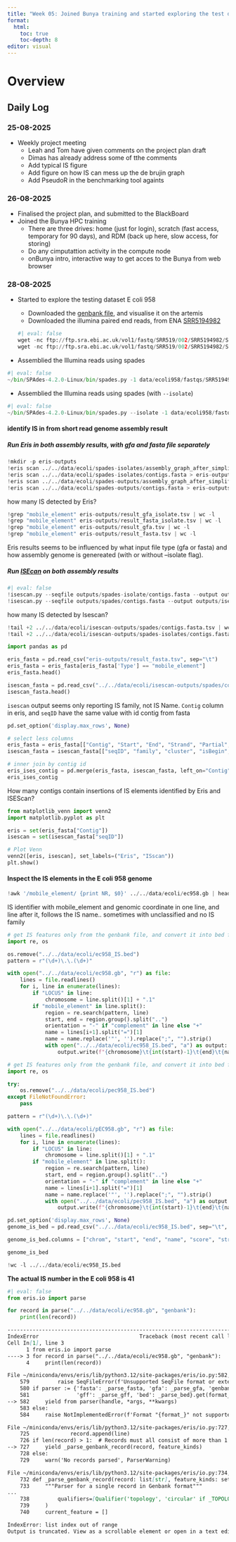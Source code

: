 ```yaml
---
title: "Week 05: Joined Bunya training and started exploring the test dataset E coli 958"
format:
  html: 
    toc: true
    toc-depth: 8
editor: visual
---
```


# Overview

## Daily Log

### 25-08-2025

-   Weekly project meeting
    -   Leah and Tom have given comments on the project plan draft
    -   Dimas has already address some of tthe comments
    -   Add typical IS figure
    -   Add figure on how IS can mess up the de brujin graph
    -   Add PseudoR in the benchmarking tool againts

### 26-08-2025

-   Finalised the project plan, and submitted to the BlackBoard
-   Joined the Bunya HPC training
    -   There are three drives: home (just for login), scratch (fast access, temporary for 90 days), and RDM (back up here, slow access, for storing)
    -   Do any cimputattion activity in the compute node
    -   onBunya intro, interactive way to get acces to the Bunya from web browser

### 28-08-2025

-   Started to explore the testing dataset E coli 958

    -   Downloaded the [genbank file](https://www.ncbi.nlm.nih.gov/nuccore/HG941718.1/), and visualise it on the artemis
    -   Downloaded the illumina paired end reads, from ENA [SRR5194982](https://www.ebi.ac.uk/ena/browser/view/SRR5194982)

    ```python
    #| eval: false
    wget -nc ftp://ftp.sra.ebi.ac.uk/vol1/fastq/SRR519/002/SRR5194982/SRR5194982_1.fastq.gz
    wget -nc ftp://ftp.sra.ebi.ac.uk/vol1/fastq/SRR519/002/SRR5194982/SRR5194982_2.fastq.gz
    ```

-   Assemblied the Illumina reads using spades

```python
#| eval: false
~/bin/SPAdes-4.2.0-Linux/bin/spades.py -1 data/ecoli958/fastqs/SRR5194982_1.fastq.gz -2 data/ecoli958/fastqs/SRR5194982_2.fastq.gz --threads 8 --memory 32 -o outputs/spades/
```

-   Assemblied the Illumina reads using spades (with `--isolate`)

```python
#| eval: false
~/bin/SPAdes-4.2.0-Linux/bin/spades.py --isolate -1 data/ecoli958/fastqs/SRR5194982_1.fastq.gz -2 data/ecoli958/fastqs/SRR5194982_2.fastq.gz --threads 8 --memory 32 -o outputs/spades-isolates
```

#### identify IS in from short read genome assembly result

##### Run Eris in both assembly results, with gfa and fasta file separately

```python
!mkdir -p eris-outputs
!eris scan ../../data/ecoli/spades-isolates/assembly_graph_after_simplification.gfa > eris-outputs/result_gfa_isolate.tsv
!eris scan ../../data/ecoli/spades-isolates/contigs.fasta > eris-outputs/result_fasta_isolate.tsv
!eris scan ../../data/ecoli/spades-outputs/assembly_graph_after_simplification.gfa > eris-outputs/result_gfa.tsv
!eris scan ../../data/ecoli/spades-outputs/contigs.fasta > eris-outputs/result_fasta.tsv
```

how many IS detected by Eris?

```python
!grep "mobile_element" eris-outputs/result_gfa_isolate.tsv | wc -l
!grep "mobile_element" eris-outputs/result_fasta_isolate.tsv | wc -l
!grep "mobile_element" eris-outputs/result_gfa.tsv | wc -l
!grep "mobile_element" eris-outputs/result_fasta.tsv | wc -l
```

Eris results seems to be influenced by what input file type (gfa or fasta) and how assembly genome is genereated (with or without --isolate flag).

##### Run [ISEcan](https://github.com/xiezhq/ISEScan?tab=readme-ov-file#Usage) on both assembly results

```python
#| eval: false
!isescan.py --seqfile outputs/spades-isolate/contigs.fasta --output outputs/isescan/ --nthread 2
!isescan.py --seqfile outputs/spades/contigs.fasta --output outputs/isescan/ --nthread 2
```

how many IS detected by Isescan?

```python
!tail +2 ../../data/ecoli/isescan-outputs/spades/contigs.fasta.tsv | wc -l
!tail +2 ../../data/ecoli/isescan-outputs/spades-isolates/contigs.fasta.tsv | wc -l
```

```python
import pandas as pd

eris_fasta = pd.read_csv("eris-outputs/result_fasta.tsv", sep="\t")
eris_fasta = eris_fasta[eris_fasta['Type'] == "mobile_element"]
eris_fasta.head()
```

```python
isescan_fasta = pd.read_csv("../../data/ecoli/isescan-outputs/spades/contigs.fasta.tsv", sep="\t")
isescan_fasta.head()
```

`isescan` output seems only reporting IS family, not IS Name. `Contig` column in eris, and `seqID` have the same value with id contig from fasta

```python
pd.set_option('display.max_rows', None)

# select less columns
eris_fasta = eris_fasta[["Contig", "Start", "End", "Strand", "Partial","Percent_identity", "Percent_coverage", "Name", "Family", "Group"]]
isescan_fasta = isescan_fasta[["seqID", "family", "cluster", "isBegin", "isEnd", "isLen"]]

# inner join by contig id
eris_ises_contig = pd.merge(eris_fasta, isescan_fasta, left_on="Contig", right_on="seqID", how="inner")
eris_ises_contig
```

How many contigs contain insertions of IS elements identified by Eris and ISEScan?

```python
from matplotlib_venn import venn2
import matplotlib.pyplot as plt

eris = set(eris_fasta["Contig"])
isescan = set(isescan_fasta["seqID"])

# Plot Venn
venn2([eris, isescan], set_labels=("Eris", "ISscan"))
plt.show()
```

#### Inspect the IS elements in the E coli 958 genome

```python
!awk '/mobile_element/ {print NR, $0}' ../../data/ecoli/ec958.gb | head -n 10
```

IS identifier with mobile_element and genomic coordinate in one line, and line after it, follows the IS name.. sometimes with unclassified and no IS family

```python
# get IS features only from the genbank file, and convert it into bed file
import re, os

os.remove("../../data/ecoli/ec958_IS.bed")
pattern = r"(\d+)\.\.(\d+)"

with open("../../data/ecoli/ec958.gb", "r") as file:
    lines = file.readlines()
    for i, line in enumerate(lines):
        if "LOCUS" in line:
            chromosome = line.split()[1] + ".1"
        if "mobile_element" in line.split():
            region = re.search(pattern, line)
            start, end = region.group().split("..")
            orientation = "-" if "complement" in line else "+"
            name = lines[i+1].split("=")[1]
            name = name.replace('"', '').replace(";", "").strip()
            with open("../../data/ecoli/ec958_IS.bed", "a") as output:
                output.write(f"{chromosome}\t{int(start)-1}\t{end}\t{name}\t{0}\t{orientation}\n")
```

```python
# get IS features only from the genbank file, and convert it into bed file
import re, os

try:
    os.remove("../../data/ecoli/pec958_IS.bed")
except FileNotFoundError:
    pass

pattern = r"(\d+)\.\.(\d+)"

with open("../../data/ecoli/pEC958.gb", "r") as file:
    lines = file.readlines()
    for i, line in enumerate(lines):
        if "LOCUS" in line:
            chromosome = line.split()[1] + ".1"
        if "mobile_element" in line.split():
            region = re.search(pattern, line)
            start, end = region.group().split("..")
            orientation = "-" if "complement" in line else "+"
            name = lines[i+1].split("=")[1]
            name = name.replace('"', '').replace(";", "").strip()
            with open("../../data/ecoli/pec958_IS.bed", "a") as output:
                output.write(f"{chromosome}\t{int(start)-1}\t{end}\t{name}\t{0}\t{orientation}\n")
```

```python
pd.set_option('display.max_rows', None)
genome_is_bed = pd.read_csv("../../data/ecoli/ec958_IS.bed", sep="\t", header=None)

genome_is_bed.columns = ["chrom", "start", "end", "name", "score", "strand"][:genome_is_bed.shape[1]]

genome_is_bed
```

```python
!wc -l ../../data/ecoli/ec958_IS.bed
```

**The actual IS number in the E coli 958 is 41**

```python
#| eval: false
from eris.io import parse

for record in parse("../../data/ecoli/ec958.gb", "genbank"):
    print(len(record))
```

```markdown
---------------------------------------------------------------------------
IndexError                                Traceback (most recent call last)
Cell In[1], line 3
      1 from eris.io import parse
----> 3 for record in parse("../../data/ecoli/ec958.gb", "genbank"):
      4     print(len(record))

File ~/miniconda/envs/eris/lib/python3.12/site-packages/eris/io.py:582, in parse(handle, format_, *args, **kwargs)
    579         raise SeqFileError(f'Unsupported SeqFile format or extension: {handle.name}')
    580 if parser := {'fasta': _parse_fasta, 'gfa': _parse_gfa, 'genbank': _parse_genbank, 'fastq': _parse_fastq,
    581               'gff': _parse_gff, 'bed': _parse_bed}.get(format_):
--> 582     yield from parser(handle, *args, **kwargs)
    583 else:
    584     raise NotImplementedError(f'Format "{format_}" not supported')

File ~/miniconda/envs/eris/lib/python3.12/site-packages/eris/io.py:727, in _parse_genbank(handle, feature_kinds)
    725             record.append(line)
    726 if len(record) > 1:  # Records must all consist of more than 1 line
--> 727     yield _parse_genbank_record(record, feature_kinds)
    728 else:
    729     warn('No records parsed', ParserWarning)

File ~/miniconda/envs/eris/lib/python3.12/site-packages/eris/io.py:734, in _parse_genbank_record(record, feature_kinds)
    732 def _parse_genbank_record(record: list[str], feature_kinds: set[str] = frozenset({'CDS'})) -> Record:
    733     """Parser for a single record in Genbank format"""
...
    738         qualifiers=[Qualifier('topology', 'circular' if _TOPOLOGY_REGEX.search(record[0]) else 'linear')]
    739     )
    740     current_feature = []

IndexError: list index out of range
Output is truncated. View as a scrollable element or open in a text editor. Adjust cell output settings...
```
